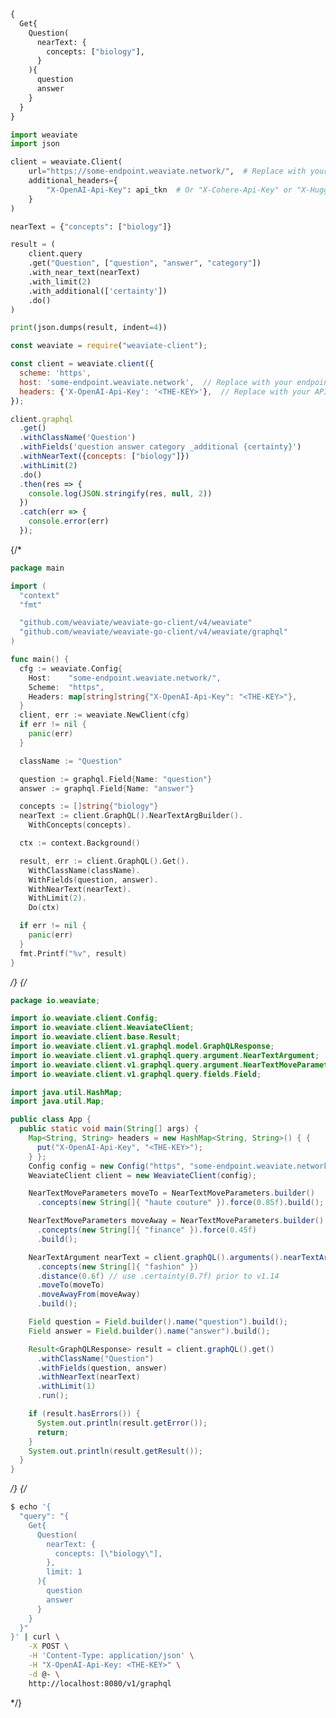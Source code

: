 
<Tabs groupId="languages">
<TabItem value="graphql" label="GraphQL">

```graphql
{
  Get{
    Question(
      nearText: {
        concepts: ["biology"],
      }
    ){
      question
      answer
    }
  }
}
```

</TabItem>
<TabItem value="py" label="Python">

```python
import weaviate
import json

client = weaviate.Client(
    url="https://some-endpoint.weaviate.network/",  # Replace with your endpoint
    additional_headers={
        "X-OpenAI-Api-Key": api_tkn  # Or "X-Cohere-Api-Key" or "X-HuggingFace-Api-Key"
    }
)

nearText = {"concepts": ["biology"]}

result = (
    client.query
    .get("Question", ["question", "answer", "category"])
    .with_near_text(nearText)
    .with_limit(2)
    .with_additional(['certainty'])
    .do()
)

print(json.dumps(result, indent=4))
```

</TabItem>
<TabItem value="js" label="JavaScript">

```js
const weaviate = require("weaviate-client");

const client = weaviate.client({
  scheme: 'https',
  host: 'some-endpoint.weaviate.network',  // Replace with your endpoint
  headers: {'X-OpenAI-Api-Key': '<THE-KEY>'},  // Replace with your API key
});

client.graphql
  .get()
  .withClassName('Question')
  .withFields('question answer category _additional {certainty}')
  .withNearText({concepts: ["biology"]})
  .withLimit(2)
  .do()
  .then(res => {
    console.log(JSON.stringify(res, null, 2))
  })
  .catch(err => {
    console.error(err)
  });
```

</TabItem>
{/* <TabItem value="go" label="Go">

```go
package main

import (
  "context"
  "fmt"

  "github.com/weaviate/weaviate-go-client/v4/weaviate"
  "github.com/weaviate/weaviate-go-client/v4/weaviate/graphql"
)

func main() {
  cfg := weaviate.Config{
    Host:    "some-endpoint.weaviate.network/",
    Scheme:  "https",
    Headers: map[string]string{"X-OpenAI-Api-Key": "<THE-KEY>"},
  }
  client, err := weaviate.NewClient(cfg)
  if err != nil {
    panic(err)
  }

  className := "Question"

  question := graphql.Field{Name: "question"}
  answer := graphql.Field{Name: "answer"}

  concepts := []string{"biology"}
  nearText := client.GraphQL().NearTextArgBuilder().
    WithConcepts(concepts).

  ctx := context.Background()

  result, err := client.GraphQL().Get().
    WithClassName(className).
    WithFields(question, answer).
    WithNearText(nearText).
    WithLimit(2).
    Do(ctx)

  if err != nil {
    panic(err)
  }
  fmt.Printf("%v", result)
}
```

</TabItem> */}
{/* <TabItem value="java" label="Java">

```java
package io.weaviate;

import io.weaviate.client.Config;
import io.weaviate.client.WeaviateClient;
import io.weaviate.client.base.Result;
import io.weaviate.client.v1.graphql.model.GraphQLResponse;
import io.weaviate.client.v1.graphql.query.argument.NearTextArgument;
import io.weaviate.client.v1.graphql.query.argument.NearTextMoveParameters;
import io.weaviate.client.v1.graphql.query.fields.Field;

import java.util.HashMap;
import java.util.Map;

public class App {
  public static void main(String[] args) {
    Map<String, String> headers = new HashMap<String, String>() { {
      put("X-OpenAI-Api-Key", "<THE-KEY>");
    } };
    Config config = new Config("https", "some-endpoint.weaviate.network/", headers);
    WeaviateClient client = new WeaviateClient(config);

    NearTextMoveParameters moveTo = NearTextMoveParameters.builder()
      .concepts(new String[]{ "haute couture" }).force(0.85f).build();

    NearTextMoveParameters moveAway = NearTextMoveParameters.builder()
      .concepts(new String[]{ "finance" }).force(0.45f)
      .build();

    NearTextArgument nearText = client.graphQL().arguments().nearTextArgBuilder()
      .concepts(new String[]{ "fashion" })
      .distance(0.6f) // use .certainty(0.7f) prior to v1.14
      .moveTo(moveTo)
      .moveAwayFrom(moveAway)
      .build();

    Field question = Field.builder().name("question").build();
    Field answer = Field.builder().name("answer").build();

    Result<GraphQLResponse> result = client.graphQL().get()
      .withClassName("Question")
      .withFields(question, answer)
      .withNearText(nearText)
      .withLimit(1)
      .run();

    if (result.hasErrors()) {
      System.out.println(result.getError());
      return;
    }
    System.out.println(result.getResult());
  }
}
```

</TabItem> */}
{/* <TabItem value="curl" label="Curl">

```bash
$ echo '{
  "query": "{
    Get{
      Question(
        nearText: {
          concepts: [\"biology\"],
        },
        limit: 1
      ){
        question
        answer
      }
    }
  }"
}' | curl \
    -X POST \
    -H 'Content-Type: application/json' \
    -H "X-OpenAI-Api-Key: <THE-KEY>" \
    -d @- \
    http://localhost:8080/v1/graphql
```

</TabItem> */}
</Tabs>
